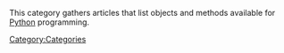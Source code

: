 {{VeryImportantMessage|(November 2018) This information may be incomplete and outdated. For the latest API, see the [https://www.freecadweb.org/api autogenerated API documentation].}}

This category gathers articles that list objects and methods available for [[Python]] programming.

[[Category:Categories]]